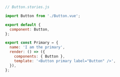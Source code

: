 ```js
// Button.stories.js

import Button from './Button.vue';

export default {
  component: Button,
};

export const Primary = {
  name: 'I am the primary',
  render: () => ({
    components: { Button },
    template: '<Button primary label="Button" />',
  }),
};
```
